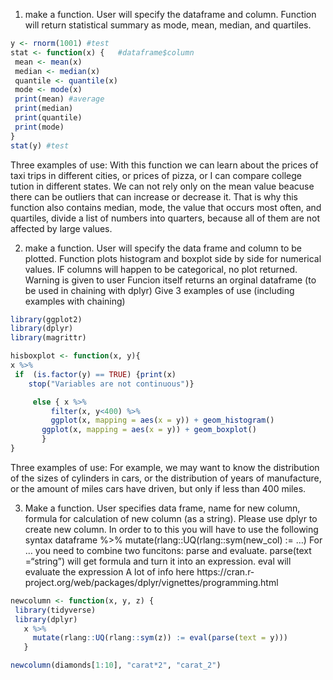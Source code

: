 1. make a function. User will specify the dataframe and column. 
Function will return statistical summary as mode, mean, median, and quartiles.

```r
y <- rnorm(1001) #test
stat <- function(x) {   #dataframe$column
 mean <- mean(x)
 median <- median(x)
 quantile <- quantile(x)
 mode <- mode(x)
 print(mean) #average
 print(median) 
 print(quantile)
 print(mode)
}
stat(y) #test
```
Three examples of use: With this function we can learn about the prices of taxi trips in different cities, or prices of pizza, or I can compare college tution in different states.
We can not rely only on the mean value beacuse there can be outliers that can increase or decrease it. That is why this function also contains median, mode, the value that occurs most often, and quartiles, divide a list of numbers into quarters, because all of them are not affected by large values.

2. make a function. User will specify the data frame and column to be plotted.
Function plots histogram and boxplot side by side for numerical values. 
	IF columns will happen to be categorical, no plot returned. Warning is given to user
Funcion itself returns an orginal dataframe (to be used in chaining with dplyr)
Give 3 examples of use (including examples with chaining)

```r
library(ggplot2)
library(dplyr)
library(magrittr)

hisboxplot <- function(x, y){
x %>%
 if  (is.factor(y) == TRUE) {print(x)
    stop("Variables are not continuous")}

     else { x %>%
         filter(x, y<400) %>%
         ggplot(x, mapping = aes(x = y)) + geom_histogram() 
       ggplot(x, mapping = aes(x = y)) + geom_boxplot() 
       }
}
```

Three examples of use: For example, we may want to know the distribution of the sizes of cylinders in cars, or the distribution of years of manufacture, or the amount of miles cars have driven, but only if less than 400 miles.


3. Make a function. User specifies data frame, name for new column, formula for calculation of new column (as a string).
Please use dplyr to create new column. In order to to this you will have to use the following syntax
dataframe %>%
  mutate(rlang::UQ(rlang::sym(new_col) := ...) 
  For ... you need to combine two funcitons: parse and evaluate. parse(text ="string") will get formula and turn it into an expression.
  eval will evaluate the expression 
A lot of info here https://cran.r-project.org/web/packages/dplyr/vignettes/programming.html


```r
newcolumn <- function(x, y, z) {
 library(tidyverse)
 library(dplyr)
   x %>%
     mutate(rlang::UQ(rlang::sym(z)) := eval(parse(text = y)))
   }

newcolumn(diamonds[1:10], "carat*2", "carat_2")
```

